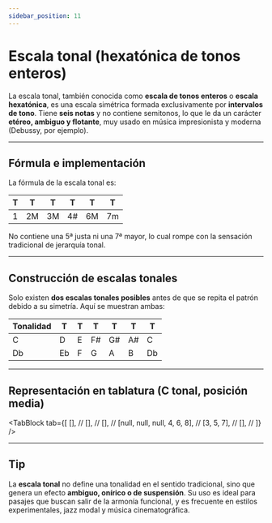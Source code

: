 ```yaml
---
sidebar_position: 11
---
```



# Escala tonal (hexatónica de tonos enteros)

La escala tonal, también conocida como **escala de tonos enteros** o **escala hexatónica**, es una escala simétrica formada exclusivamente por **intervalos de tono**. Tiene **seis notas** y no contiene semitonos, lo que le da un carácter **etéreo, ambiguo y flotante**, muy usado en música impresionista y moderna (Debussy, por ejemplo).

---

## Fórmula e implementación

La fórmula de la escala tonal es:

| T   | T   | T   | T   | T   | T   |
| --- | --- | --- | --- | --- | --- |
| 1   | 2M  | 3M  | 4#  | 6M  | 7m  |

No contiene una 5ª justa ni una 7ª mayor, lo cual rompe con la sensación tradicional de jerarquía tonal.

---

## Construcción de escalas tonales

Solo existen **dos escalas tonales posibles** antes de que se repita el patrón debido a su simetría. Aquí se muestran ambas:

| Tonalidad | T   | T   | T   | T   | T   | T   |
| --------- | --- | --- | --- | --- | --- | --- |
| C         | D   | E   | F#  | G#  | A#  | C   |
| Db        | Eb  | F   | G   | A   | B   | Db  |

---

## Representación en tablatura (C tonal, posición media)

<TabBlock
  tab={[
    [], //
    [], //
    [], //
    [null, null, null, 4, 6, 8], //
    [3, 5, 7], //
    [], //
  ]}
/>

---

## Tip

La **escala tonal** no define una tonalidad en el sentido tradicional, sino que genera un efecto **ambiguo, onírico o de suspensión**. Su uso es ideal para pasajes que buscan salir de la armonía funcional, y es frecuente en estilos experimentales, jazz modal y música cinematográfica.
